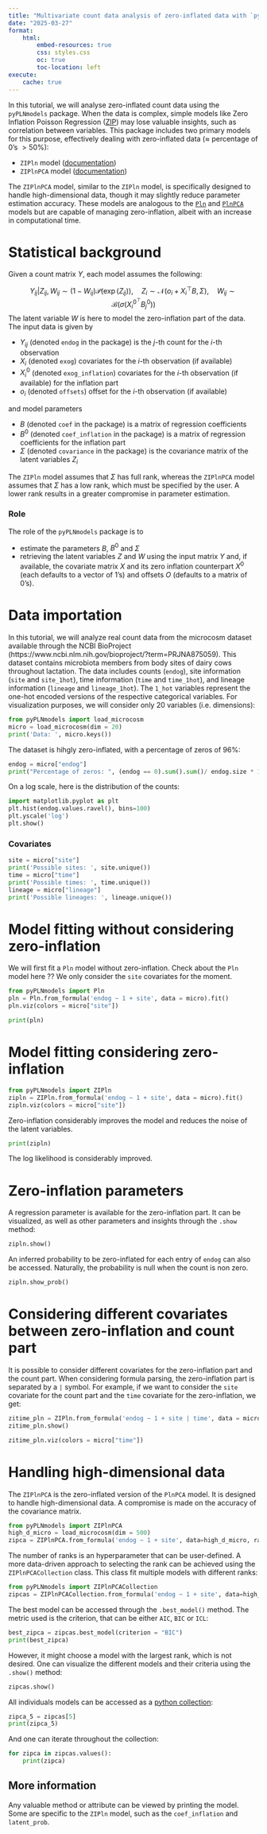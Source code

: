 ```yaml
---
title: "Multivariate count data analysis of zero-inflated data with `pyPLNmodels`"
date: "2025-03-27"
format:
    html:
        embed-resources: true
        css: styles.css
        oc: true
        toc-location: left
execute:
    cache: true
---
```


In this tutorial, we will analyse zero-inflated count data using the
`pyPLNmodels` package.
When the data is complex, simple models like Zero Inflation Poisson Regression
([ZIP](https://www.statsmodels.org/stable/generated/statsmodels.discrete.count_model.ZeroInflatedPoisson.html))
may lose valuable insights, such as correlation between variables.
This package includes two primary models for this purpose, effectively dealing
with zero-inflated data ($\approx$ percentage of 0's $>50\%$):

* `ZIPln` model ([documentation](https://pln-team.github.io/pyPLNmodels/zipln.html))
* `ZIPlnPCA` model ([documentation](https://pln-team.github.io/pyPLNmodels/ziplnpca.html))



The `ZIPlnPCA` model, similar to the `ZIPln` model, is specifically designed to
handle high-dimensional data, though it may slightly reduce parameter
estimation accuracy. These models are analogous to the
[`Pln`](https://pln-team.github.io/pyPLNmodels/pln.html) and
[`PlnPCA`](https://pln-team.github.io/pyPLNmodels/plnpca.html) models but are
capable of managing zero-inflation, albeit with an increase in computational time.

# Statistical background

Given a count matrix $Y$, each model assumes the following:

$$ Y_{ij}| Z_{ij}, W_{ij} \sim   (1 -W_{ij})\mathcal P(\exp(Z_{ij})), \quad Z_{i}\sim \mathcal N(o_i + X_i^{\top} B, \Sigma), \quad W_{ij} \sim \mathcal B(\sigma(X_i^{0^{\top}} B^0_j))$$
The latent variable $W$ is here to model the zero-inflation part of the data.
The input data is given by

* $Y_{ij}$ (denoted `endog` in the package) is the $j$-th count for the $i$-th observation
* $X_i$ (denoted `exog`) covariates for the $i$-th observation (if available)
* $X^0_i$ (denoted `exog_inflation`) covariates for the $i$-th observation (if available) for the inflation part
* $o_i$ (denoted `offsets`) offset for the $i$-th observation (if available)

and model parameters

* $B$ (denoted `coef` in the package) is a matrix of regression coefficients
* $B^0$ (denoted `coef_inflation` in the package) is a matrix of regression coefficients for the inflation part
* $\Sigma$ (denoted `covariance` in the package) is the covariance matrix of the latent variables $Z_i$




The `ZIPln` model assumes that $\Sigma$ has full rank, whereas the `ZIPlnPCA` model
assumes that $\Sigma$ has a low rank, which must be specified by the user. A
lower rank results in a greater compromise in parameter estimation.


### Role

The role of the `pyPLNmodels` package is to

* estimate the parameters $B$, $B^0$ and
$\Sigma$
* retrieving the latent variables $Z$ and $W$ using the input matrix $Y$ and,
  if available, the covariate matrix $X$ and its zero inflation counterpart
  $X^0$ (each defaults to a vector of 1's) and offsets $O$ (defaults to a
  matrix of 0's).

# Data importation

In this tutorial, we will analyze real count data from the microcosm
dataset available through the NCBI BioProject
(https://www.ncbi.nlm.nih.gov/bioproject/?term=PRJNA875059). This
dataset contains microbiota members from body sites of dairy cows
throughout lactation. The data includes counts (`endog`), site
information (`site` and `site_1hot`), time information (`time` and
`time_1hot`), and lineage information (`lineage` and
`lineage_1hot`). The `1_hot` variables represent the one-hot encoded versions
of the respective categorical variables.
 For visualization purposes, we will consider only
20 variables (i.e. dimensions):

```python
from pyPLNmodels import load_microcosm
micro = load_microcosm(dim = 20)
print('Data: ', micro.keys())
```

The dataset is hihgly zero-inflated, with a percentage of zeros of $96\%$:
```python
endog = micro["endog"]
print("Percentage of zeros: ", (endog == 0).sum().sum()/ endog.size * 100, "%")
```

On a log scale, here is the distribution of the counts:
```python
import matplotlib.pyplot as plt
plt.hist(endog.values.ravel(), bins=100)
plt.yscale('log')
plt.show()
```
### Covariates
```python
site = micro["site"]
print('Possible sites: ', site.unique())
time = micro["time"]
print('Possible times: ', time.unique())
lineage = micro["lineage"]
print('Possible lineages: ', lineage.unique())
```

# Model fitting without considering zero-inflation

We will first fit a `Pln` model without zero-inflation. Check about the `Pln` model here ??
We only consider the `site` covariates for the moment.

```python
from pyPLNmodels import Pln
pln = Pln.from_formula('endog ~ 1 + site', data = micro).fit()
pln.viz(colors = micro["site"])
```

```python
print(pln)
```

# Model fitting considering zero-inflation

```python
from pyPLNmodels import ZIPln
zipln = ZIPln.from_formula('endog ~ 1 + site', data = micro).fit()
zipln.viz(colors = micro["site"])
```

Zero-inflation considerably improves the model and reduces the noise of the
latent variables.

```python
print(zipln)
```
The log likelihood is considerably improved.


# Zero-inflation parameters

A regression parameter is available for the zero-inflation part. It can be visualized, as well as other parameters and insights through the `.show` method:

```python
zipln.show()
```
An inferred probability to be zero-inflated for each entry of `endog` can also be accessed. Naturally, the probability is null
when the count is non zero.

```python
zipln.show_prob()
```

# Considering different covariates between zero-inflation and count part

It is possible to consider different covariates for the zero-inflation part and
the count part. When considering formula parsing, the zero-inflation part
is separated by a `|` symbol. For example, if we want to consider the `site`
covariate for the count part and the `time` covariate for the zero-inflation, we get:

```python
zitime_pln = ZIPln.from_formula('endog ~ 1 + site | time', data = micro).fit()
zitime_pln.show()
```

```python
zitime_pln.viz(colors = micro["time"])
```


# Handling high-dimensional data

The `ZIPlnPCA` is the zero-inflated version of the `PlnPCA` model. It is
designed to handle high-dimensional data. A compromise is made on the accuracy
of the covariance matrix.
```python
from pyPLNmodels import ZIPlnPCA
high_d_micro = load_microcosm(dim = 500)
zipca = ZIPlnPCA.from_formula('endog ~ 1 + site', data=high_d_micro, rank=5).fit()
```

The number of ranks is an hyperparameter that can be user-defined. A more
data-driven approach to selecting the rank can be achieved using the
`ZIPlnPCACollection` class. This class fit multiple models with different ranks:


```python
from pyPLNmodels import ZIPlnPCACollection
zipcas = ZIPlnPCACollection.from_formula('endog ~ 1 + site', data=high_d_micro, ranks=[3,5, 10, 15]).fit()
```

The best model can be accessed through the `.best_model()` method. The metric used is the criterion, that can be either `AIC`, `BIC` or `ICL`:



```python
best_zipca = zipcas.best_model(criterion = "BIC")
print(best_zipca)
```


However, it might choose  a model with the largest rank, which is not desired.
One can visualize the different models and their criteria using the `.show()` method:


```python
zipcas.show()
```

All individuals models can be accessed as a [python
collection](https://docs.python.org/fr/3.13/library/collections.html):

```python
zipca_5 = zipcas[5]
print(zipca_5)
```

And one can iterate throughout the collection:
```python
for zipca in zipcas.values():
    print(zipca)
```

## More information

Any valuable method or attribute can be viewed by printing the model.
Some are specific to the `ZIPln` model, such as the `coef_inflation` and `latent_prob`.
